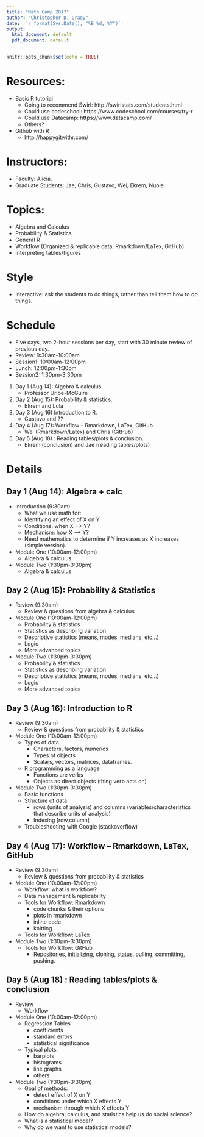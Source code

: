 ```yaml
---
title: "Math Camp 2017"
author: "Christopher D. Grady"
date: '`r format(Sys.Date(), "%B %d, %Y")`'
output:
  html_document: default
  pdf_document: default
---
```


```r
knitr::opts_chunk$set(echo = TRUE)
```

# Resources:
- Basic R tutorial
    - Going to recommend Swirl: http://swirlstats.com/students.html
    - Could use codeschool: https://www.codeschool.com/courses/try-r
    - Could use Datacamp: https://www.datacamp.com/
    - Others?
- Github with R
    - http://happygitwithr.com/

# Instructors:
- Faculty: Alicia.
- Graduate Students: Jae, Chris, Gustavo, Wei, Ekrem, Nuole

# Topics:
- Algebra and Calculus
- Probability & Statistics
- General R
- Workflow (Organized & replicable data, Rmarkdown/LaTex, GitHub)
- Interpreting tables/figures

# Style
- Interactive: ask the students to do things, rather than tell them how to do things.

# Schedule

- Five days, two 2-hour sessions per day, start with 30 minute review of previous day.
- Review:   9:30am-10:00am
- Session1: 10:00am-12:00pm
- Lunch:     12:00pm-1:30pm
- Session2: 1:30pm-3:30pm

 1. Day 1 (Aug 14): Algebra & calculus.   
    - Professor Uribe-McGuire
 2. Day 2 (Aug 15): Probability & statistics.  
    - Ekrem and Lula
 3. Day 3 (Aug 16) Introduction to R.  
    - Gustavo and ??
 4. Day 4 (Aug 17):  Workflow – Rmarkdown, LaTex, GitHub. 
    - Wei (Rmarkdown/Latex) and Chris (GitHub)
 5. Day 5 (Aug 18) : Reading tables/plots & conclusion. 
    - Ekrem (conclusion) and Jae (reading tables/plots)

# Details

## Day 1 (Aug 14): Algebra + calc
- Introduction (9:30am)
    - What we use math for: 
    - Identifying an effect of X on Y
    - Conditions: when X –> Y?
    - Mechanism: how X –> Y?
    - Need mathematics to determine if Y increases as X increases (simple version).
- Module One (10:00am-12:00pm)
    - Algebra & calculus
- Module Two (1:30pm-3:30pm)
    - Algebra & calculus

## Day 2 (Aug 15): Probability & Statistics
- Review (9:30am)
    - Review & questions from algebra & calculus
- Module One (10:00am-12:00pm)
    - Probability & statistics
    - Statistics as describing variation
    - Descriptive statistics (means, modes, medians, etc...)
    - Logic
    - More advanced topics
- Module Two (1:30pm-3:30pm)
    - Probability & statistics
    - Statistics as describing variation
    - Descriptive statistics (means, modes, medians, etc...)
    - Logic
    - More advanced topics

## Day 3 (Aug 16): Introduction to R
- Review (9:30am)
    - Review & questions from probability & statistics
- Module One (10:00am-12:00pm)
    - Types of data
        - Characters, factors, numerics
        - Types of objects
        - Scalars, vectors, matrices, dataframes.
    - R programming as a language
        - Functions are verbs
        - Objects as direct objects (thing verb acts on)
- Module Two (1:30pm-3:30pm)
    - Basic functions
    - Structure of data
        - rows (units of analysis) and columns (variables/characteristics that describe units of analysis)
        - Indexing [row,column]
    - Troubleshooting with Google (stackoverflow)

## Day 4 (Aug 17): Workflow – Rmarkdown, LaTex, GitHub
- Review (9:30am)
    - Review & questions from probability & statistics
- Module One (10:00am-12:00pm)
    - Workflow: what is workflow?
    - Data management & replicability
    - Tools for Workflow: Rmarkdown
        - code chunks & their options
        - plots in rmarkdown
        - inline code
        - knitting
    - Tools for Workflow: LaTex
- Module Two (1:30pm-3:30pm)
    - Tools for Workflow: GitHub
        - Repositories, initializing, cloning, status, pulling, committing, pushing.

## Day 5 (Aug 18) : Reading tables/plots & conclusion
- Review
    - Workflow
- Module One (10:00am-12:00pm)
    - Regression Tables
        - coefficients
        - standard errors
        - statistical significance
    - Typical plots: 
        - barplots
        - histograms
        - line graphs
        - others
- Module Two (1:30pm-3:30pm)
    - Goal of methods: 
        - detect effect of X on Y
        - conditions under which X effects Y
        - mechanism through which X effects Y
    - How do algebra, calculus, and statistics help us do social science?
    - What is a statistical model?
    - Why do we want to use statistical models?
